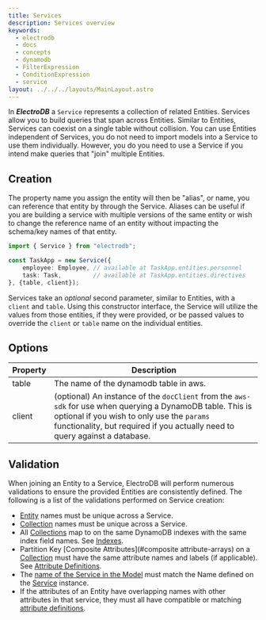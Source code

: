 ```yaml
---
title: Services
description: Services overview
keywords:
  - electrodb
  - docs
  - concepts
  - dynamodb
  - FilterExpression
  - ConditionExpression
  - service
layout: ../../../layouts/MainLayout.astro
---
```


In ***ElectroDB*** a `Service` represents a collection of related Entities. Services allow you to build queries that span across Entities. Similar to Entities, Services can coexist on a single table without collision. You can use Entities independent of Services, you do not need to import models into a Service to use them individually. However, you do you need to use a Service if you intend make queries that "join" multiple Entities.

## Creation

The property name you assign the entity will then be "alias", or name, you can reference that entity by through the Service. Aliases can be useful if you are building a service with multiple versions of the same entity or wish to change the reference name of an entity without impacting the schema/key names of that entity.

```typescript
import { Service } from "electrodb";

const TaskApp = new Service({
	employee: Employee, // available at TaskApp.entities.personnel
	task: Task,         // available at TaskApp.entities.directives
}, {table, client});
```

Services take an _optional_ second parameter, similar to Entities, with a `client` and `table`. Using this constructor interface, the Service will utilize the values from those entities, if they were provided, or be passed values to override the `client` or `table` name on the individual entities.

## Options
Property | Description
-------- | -----------
table    | The name of the dynamodb table in aws.
client   | (optional) An instance of the `docClient` from the `aws-sdk` for use when querying a DynamoDB table. This is optional if you wish to only use the `params` functionality, but required if you actually need to query against a database.

## Validation

When joining an Entity to a Service, ElectroDB will perform numerous validations to ensure the provided Entities are consistently defined. The following is a list of the validations performed on Service creation:

- [Entity](/en/modeling/entities) names must be unique across a Service.
- [Collection](/en/modeling/collections) names must be unique across a Service.
- All [Collections](/en/modeling/collections) map to on the same DynamoDB indexes with the same index field names. See [Indexes](/en/modeling/indexes).
- Partition Key [Composite Attributes](#composite attribute-arrays) on a [Collection](/en/modeling/collections) must have the same attribute names and labels (if applicable). See [Attribute Definitions](/en/modeling/attributes#attribute-definition).
- The [name of the Service in the Model](/en/modeling/entity#entity-definition-schema) must match the Name defined on the [Service](/en/modeling/services) instance.
- If the attributes of an Entity have overlapping names with other attributes in that service, they must all have compatible or matching [attribute definitions](/en/modeling/attributes#attribute-definition).
